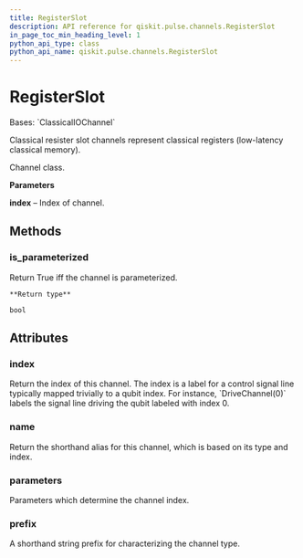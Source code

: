 ```yaml
---
title: RegisterSlot
description: API reference for qiskit.pulse.channels.RegisterSlot
in_page_toc_min_heading_level: 1
python_api_type: class
python_api_name: qiskit.pulse.channels.RegisterSlot
---
```


# RegisterSlot

<Class id="qiskit.pulse.channels.RegisterSlot" isDedicatedPage={true} github="https://github.com/qiskit/qiskit/tree/stable/0.24/qiskit/pulse/channels.py" signature="RegisterSlot(*args, **kwargs)" modifiers="class">
  Bases: `ClassicalIOChannel`

  Classical resister slot channels represent classical registers (low-latency classical memory).

  Channel class.

  **Parameters**

  **index** – Index of channel.

  ## Methods

  <span id="qiskit-pulse-channels-registerslot-is-parameterized" />

  ### is\_parameterized

  <Function id="qiskit.pulse.channels.RegisterSlot.is_parameterized" signature="RegisterSlot.is_parameterized()">
    Return True iff the channel is parameterized.

    **Return type**

    bool
  </Function>

  ## Attributes

  ### index

  <Attribute id="qiskit.pulse.channels.RegisterSlot.index">
    Return the index of this channel. The index is a label for a control signal line typically mapped trivially to a qubit index. For instance, `DriveChannel(0)` labels the signal line driving the qubit labeled with index 0.
  </Attribute>

  ### name

  <Attribute id="qiskit.pulse.channels.RegisterSlot.name">
    Return the shorthand alias for this channel, which is based on its type and index.
  </Attribute>

  ### parameters

  <Attribute id="qiskit.pulse.channels.RegisterSlot.parameters">
    Parameters which determine the channel index.
  </Attribute>

  ### prefix

  <Attribute id="qiskit.pulse.channels.RegisterSlot.prefix" attributeTypeHint="str | None" attributeValue="'c'">
    A shorthand string prefix for characterizing the channel type.
  </Attribute>
</Class>

